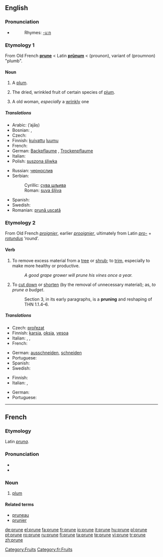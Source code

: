 ==English==

===Pronunciation===
* {{IPA|/pru:n/}}
*: Rhymes: [[Rhymes:English:-uːn|-uːn]]

===Etymology 1===
From Old French '''[[#French|prune]]''' < Latin '''[[prunum|prūnum]]''' < {{AGr.}} '''{{polytonic|[[προῦνον]]}}''' (prounon), variant of '''{{polytonic|[[προῦμνον]]}}''' (proumnon) "plumb".

====Noun====
{{en-noun}}

# {{obsolete}} A [[plum]].
# The dried, wrinkled fruit of certain species of [[plum]].
# {{slang}} A old woman, ''especially'' a [[wrinkly]] one

=====Translations=====
{{trans-top|dried plum}}
* Arabic: {{ARchar|[[أجاص]]}} (’ajāṣ)
* Bosnian: {{t-|bs|suha šljiva|f}}, {{t-|bs|suva šljiva|f}}
* Czech: {{t-|cs|sušená švestka|f}}
* Finnish: [[kuivattu]] [[luumu]]
* French: {{t+|fr|pruneau|m}}
* German: [[Backpflaume]] {{f}}, [[Trockenpflaume]] {{f}}
* Italian: {{t-|it|prugna secca|f}}
* Polish: [[suszona śliwka]] {{f}}
{{trans-mid}}
* Russian: [[чернослив]]
* Serbian:
*: Cyrillic: [[сува шљива#Serbian|сува шљива]] {{f}}
*: Roman: [[suva šljiva#Serbian|suva šljiva]] {{f}}
* Spanish: {{t-|es|ciruela pasa|f}}
* Swedish: {{t-|sv|katrinplommon|n}}
* Romanian: [[prună uscată]] {{f}}
{{trans-bottom}}

===Etymology 2===
From Old French ''[[proignier]]'', earlier ''[[prooignier]]'', ultimately from Latin ''[[pro-]]'' + ''[[rotundus]]'' ‘round’.

====Verb====
{{en-verb|prun|ing}}

# {{transitive}} To remove excess material from a [[tree]] or [[shrub]]; to [[trim]], especially to make more healthy or productive.
#: ''A good grape grower will prune his vines once a year.''
# {{transitive}} {{figuratively}} To [[cut down]] or [[shorten]] (by the removal of unnecessary material); as, ''to prune a budget''.
#: Section 3, in its early paragraphs, is a '''pruning''' and reshaping of THN 1.1.4–6.

=====Translations=====
{{trans-top|trim a tree or shrub}}
* Czech: [[prořezat]]
* Finnish: [[karsia]], [[oksia]], [[vesoa]]
* Italian: {{t+|it|potare}}, {{t+|it|ridurre}}, {{t-|it|sfoltire}}
* French: {{t+|fr|élaguer}}
{{trans-mid}}
* German: [[ausschneiden]], [[schneiden]]
* Portuguese: {{t-|pt|podar}}
* Spanish: {{t-|es|podar}}
* Swedish: {{t-|sv|ansa}}
{{trans-bottom}}

{{trans-top|(figuratively) cut down or shorten}}
* Finnish: {{t-|fi|karsia}}
* Italian: {{t+|it|accorciare}}, {{t+|it|ridurre}}
{{trans-mid}}
* German: {{t-|de|beschneiden}}
* Portuguese: {{t-|pt|podar}}
{{trans-bottom}}

[[Category:Fruits]]

----

==French==

===Etymology===
Latin ''[[pruna]]''.

===Pronunciation===
* {{IPA|/pʀyn/}}
* {{SAMPA|/pRyn/}}

===Noun===
{{fr-noun|f}}

# [[plum]]

====Related terms====
* [[pruneau]]
* [[prunier]]

[[Category:fr:Fruits]]

[[de:prune]]
[[el:prune]]
[[fa:prune]]
[[fr:prune]]
[[io:prune]]
[[it:prune]]
[[hu:prune]]
[[pl:prune]]
[[pt:prune]]
[[ro:prune]]
[[ru:prune]]
[[fi:prune]]
[[ta:prune]]
[[te:prune]]
[[vi:prune]]
[[tr:prune]]
[[zh:prune]]